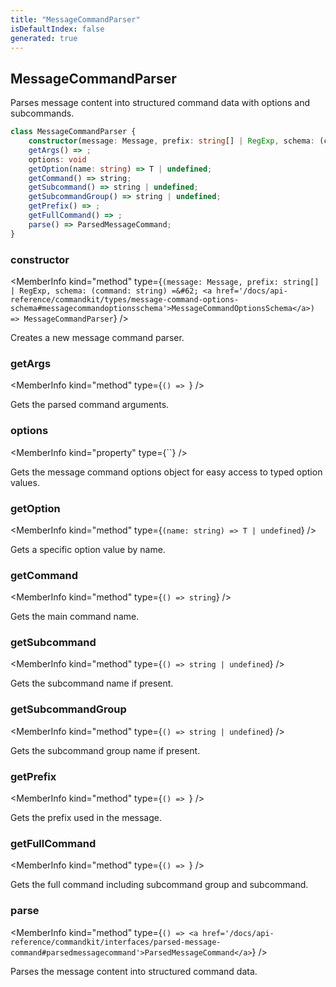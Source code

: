 ```yaml
---
title: "MessageCommandParser"
isDefaultIndex: false
generated: true
---
```



<!-- This file was generated from the CommandKit source. Do not modify. Instead, re-run the "docgen" script -->


## MessageCommandParser

<GenerationInfo sourceFile="packages/commandkit/src/app/commands/MessageCommandParser.ts" sourceLine="37" packageName="commandkit" />

Parses message content into structured command data with options and subcommands.

```ts title="Signature"
class MessageCommandParser {
    constructor(message: Message, prefix: string[] | RegExp, schema: (command: string) => MessageCommandOptionsSchema)
    getArgs() => ;
    options: void
    getOption(name: string) => T | undefined;
    getCommand() => string;
    getSubcommand() => string | undefined;
    getSubcommandGroup() => string | undefined;
    getPrefix() => ;
    getFullCommand() => ;
    parse() => ParsedMessageCommand;
}
```

<div className="members-wrapper">

### constructor

<MemberInfo kind="method" type={`(message: Message, prefix: string[] | RegExp, schema: (command: string) =&#62; <a href='/docs/api-reference/commandkit/types/message-command-options-schema#messagecommandoptionsschema'>MessageCommandOptionsSchema</a>) => MessageCommandParser`}   />

Creates a new message command parser.
### getArgs

<MemberInfo kind="method" type={`() => `}   />

Gets the parsed command arguments.
### options

<MemberInfo kind="property" type={``}   />

Gets the message command options object for easy access to typed option values.
### getOption

<MemberInfo kind="method" type={`(name: string) => T | undefined`}   />

Gets a specific option value by name.
### getCommand

<MemberInfo kind="method" type={`() => string`}   />

Gets the main command name.
### getSubcommand

<MemberInfo kind="method" type={`() => string | undefined`}   />

Gets the subcommand name if present.
### getSubcommandGroup

<MemberInfo kind="method" type={`() => string | undefined`}   />

Gets the subcommand group name if present.
### getPrefix

<MemberInfo kind="method" type={`() => `}   />

Gets the prefix used in the message.
### getFullCommand

<MemberInfo kind="method" type={`() => `}   />

Gets the full command including subcommand group and subcommand.
### parse

<MemberInfo kind="method" type={`() => <a href='/docs/api-reference/commandkit/interfaces/parsed-message-command#parsedmessagecommand'>ParsedMessageCommand</a>`}   />

Parses the message content into structured command data.


</div>
